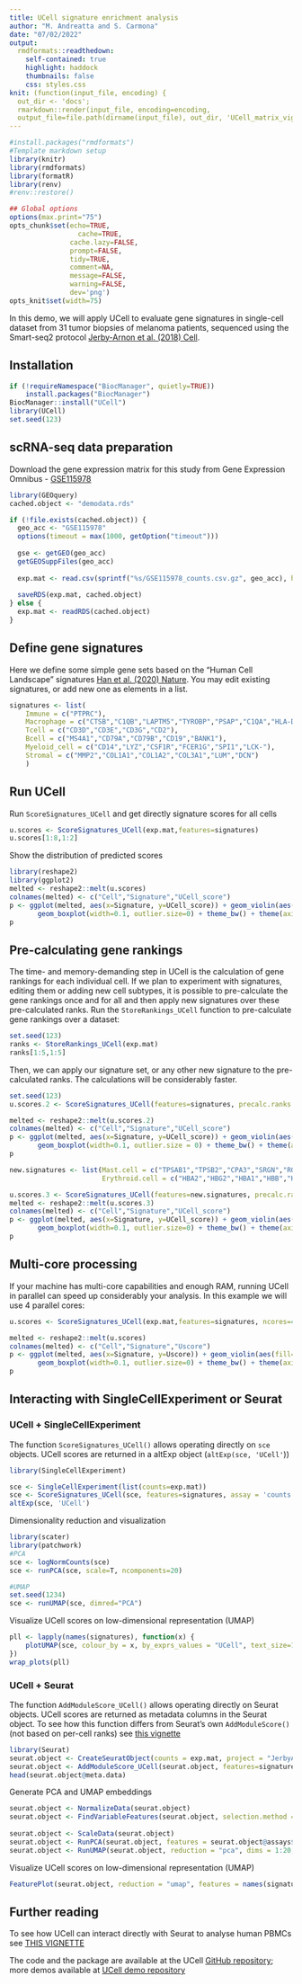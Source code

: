 ```yaml
---
title: UCell signature enrichment analysis
author: "M. Andreatta and S. Carmona"
date: "07/02/2022"
output:
  rmdformats::readthedown:
    self-contained: true
    highlight: haddock
    thumbnails: false
    css: styles.css
knit: (function(input_file, encoding) {
  out_dir <- 'docs';
  rmarkdown::render(input_file, encoding=encoding,
  output_file=file.path(dirname(input_file), out_dir, 'UCell_matrix_vignette.html'))})
---
```


```r
#install.packages("rmdformats")
#Template markdown setup
library(knitr)
library(rmdformats)
library(formatR)
library(renv)
#renv::restore()

## Global options
options(max.print="75")
opts_chunk$set(echo=TRUE,
	             cache=TRUE,
               cache.lazy=FALSE,
               prompt=FALSE,
               tidy=TRUE,
               comment=NA,
               message=FALSE,
               warning=FALSE,
               dev='png')
opts_knit$set(width=75)

```

In this demo, we will apply UCell to evaluate gene signatures in single-cell dataset from 31 tumor biopsies of melanoma patients, sequenced using the Smart-seq2 protocol [Jerby-Arnon et al. (2018) Cell](https://pubmed.ncbi.nlm.nih.gov/30388455/).

## Installation

```r
if (!requireNamespace("BiocManager", quietly=TRUE))
    install.packages("BiocManager")
BiocManager::install("UCell")
library(UCell)
set.seed(123)
```

## scRNA-seq data preparation

Download the gene expression matrix for this study from Gene Expression Omnibus - [GSE115978](https://www.ncbi.nlm.nih.gov/geo/query/acc.cgi?acc=GSE115978)

```r
library(GEOquery)
cached.object <- "demodata.rds"

if (!file.exists(cached.object)) {
  geo_acc <- "GSE115978"
  options(timeout = max(1000, getOption("timeout")))
  
  gse <- getGEO(geo_acc)
  getGEOSuppFiles(geo_acc)
  
  exp.mat <- read.csv(sprintf("%s/GSE115978_counts.csv.gz", geo_acc), header=T, row.names=1, sep=",")
  
  saveRDS(exp.mat, cached.object)
} else {
  exp.mat <- readRDS(cached.object)
}
```

## Define gene signatures

Here we define some simple gene sets based on the "Human Cell Landscape" signatures [Han et al. (2020) Nature](https://www.nature.com/articles/s41586-020-2157-4). You may edit existing signatures, or add new one as elements in a list.
```r
signatures <- list(
    Immune = c("PTPRC"),
    Macrophage = c("CTSB","C1QB","LAPTM5","TYROBP","PSAP","C1QA","HLA-DRA","CTSD","NPC2","FCER1G"),
    Tcell = c("CD3D","CD3E","CD3G","CD2"),
    Bcell = c("MS4A1","CD79A","CD79B","CD19","BANK1"),
    Myeloid_cell = c("CD14","LYZ","CSF1R","FCER1G","SPI1","LCK-"),
    Stromal = c("MMP2","COL1A1","COL1A2","COL3A1","LUM","DCN")
    )
```

## Run UCell

Run `ScoreSignatures_UCell` and get directly signature scores for all cells
```r
u.scores <- ScoreSignatures_UCell(exp.mat,features=signatures)
u.scores[1:8,1:2]
```

Show the distribution of predicted scores
```r
library(reshape2)
library(ggplot2)
melted <- reshape2::melt(u.scores)
colnames(melted) <- c("Cell","Signature","UCell_score")
p <- ggplot(melted, aes(x=Signature, y=UCell_score)) + geom_violin(aes(fill=Signature), scale = "width") +
       geom_boxplot(width=0.1, outlier.size=0) + theme_bw() + theme(axis.text.x=element_blank())
p
```

## Pre-calculating gene rankings

The time- and memory-demanding step in UCell is the calculation of gene rankings for each individual cell. If we plan to experiment with signatures, editing them or adding new cell subtypes, it is possible to pre-calculate the gene rankings once and for all and then apply new signatures over these pre-calculated ranks. Run the `StoreRankings_UCell` function to pre-calculate gene rankings over a dataset:
```r
set.seed(123)
ranks <- StoreRankings_UCell(exp.mat)
ranks[1:5,1:5]
```

Then, we can apply our signature set, or any other new signature to the pre-calculated ranks. The calculations will be considerably faster.
```r
set.seed(123)
u.scores.2 <- ScoreSignatures_UCell(features=signatures, precalc.ranks = ranks)

melted <- reshape2::melt(u.scores.2)
colnames(melted) <- c("Cell","Signature","UCell_score")
p <- ggplot(melted, aes(x=Signature, y=UCell_score)) + geom_violin(aes(fill=Signature), scale = "width") +
       geom_boxplot(width=0.1, outlier.size = 0) + theme_bw() + theme(axis.text.x=element_blank())
p
```

```r

new.signatures <- list(Mast.cell = c("TPSAB1","TPSB2","CPA3","SRGN","RGS2","RGS1","NFKBIA","GLUL","VIM","ANXA1"),
                       Erythroid.cell = c("HBA2","HBG2","HBA1","HBB","HBG1","AHSP","ALAS2","SLC25A37","HBM"))

u.scores.3 <- ScoreSignatures_UCell(features=new.signatures, precalc.ranks = ranks)
melted <- reshape2::melt(u.scores.3)
colnames(melted) <- c("Cell","Signature","UCell_score")
p <- ggplot(melted, aes(x=Signature, y=UCell_score)) + geom_violin(aes(fill=Signature), scale = "width") +
       geom_boxplot(width=0.1, outlier.size=0) + theme_bw() + theme(axis.text.x=element_blank())
p

```

## Multi-core processing

If your machine has multi-core capabilities and enough RAM, running UCell in parallel can speed up considerably your analysis. In this example we will use 4 parallel cores:

```r
u.scores <- ScoreSignatures_UCell(exp.mat,features=signatures, ncores=4)

melted <- reshape2::melt(u.scores)
colnames(melted) <- c("Cell","Signature","Uscore")
p <- ggplot(melted, aes(x=Signature, y=Uscore)) + geom_violin(aes(fill=Signature), scale = "width") +
       geom_boxplot(width=0.1, outlier.size=0) + theme_bw() + theme(axis.text.x=element_blank())
p
```


## Interacting with SingleCellExperiment or Seurat

### UCell + SingleCellExperiment

The function `ScoreSignatures_UCell()` allows operating directly on `sce` objects. UCell scores are returned in a altExp object (`altExp(sce, 'UCell'`))
```r
library(SingleCellExperiment)

sce <- SingleCellExperiment(list(counts=exp.mat))
sce <- ScoreSignatures_UCell(sce, features=signatures, assay = 'counts', name=NULL, ncores=4)
altExp(sce, 'UCell')
```

Dimensionality reduction and visualization
```r
library(scater)
library(patchwork)
#PCA
sce <- logNormCounts(sce)
sce <- runPCA(sce, scale=T, ncomponents=20)

#UMAP
set.seed(1234)
sce <- runUMAP(sce, dimred="PCA")
```

Visualize UCell scores on low-dimensional representation (UMAP)
```r
pll <- lapply(names(signatures), function(x) {
    plotUMAP(sce, colour_by = x, by_exprs_values = "UCell", text_size=10)
})
wrap_plots(pll)
```

### UCell + Seurat

The function `AddModuleScore_UCell()` allows operating directly on Seurat objects. UCell scores are returned as metadata columns in the Seurat object. To see how this function differs from Seurat's own `AddModuleScore()` (not based on per-cell ranks) see [this vignette](https://carmonalab.github.io/UCell_demo/UCell_Seurat_vignette.html)
```r
library(Seurat)
seurat.object <- CreateSeuratObject(counts = exp.mat, project = "JerbyArnon")
seurat.object <- AddModuleScore_UCell(seurat.object, features=signatures, name=NULL, ncores=4)
head(seurat.object@meta.data)
```

Generate PCA and UMAP embeddings
```r
seurat.object <- NormalizeData(seurat.object)
seurat.object <- FindVariableFeatures(seurat.object, selection.method = "vst", nfeatures = 500)
  
seurat.object <- ScaleData(seurat.object)
seurat.object <- RunPCA(seurat.object, features = seurat.object@assays$RNA@var.features, npcs = 20) 
seurat.object <- RunUMAP(seurat.object, reduction = "pca", dims = 1:20, seed.use=123)
```

Visualize UCell scores on low-dimensional representation (UMAP)
```r
FeaturePlot(seurat.object, reduction = "umap", features = names(signatures), ncol=3, order=T)
```


## Further reading

To see how UCell can interact directly with Seurat to analyse human PBMCs see [THIS VIGNETTE](https://carmonalab.github.io/UCell_demo/UCell_Seurat_vignette.html)

The code and the package are available at the UCell [GitHub repository](https://github.com/carmonalab/UCell); more demos available at [UCell demo repository](https://github.com/carmonalab/UCell_demo)



